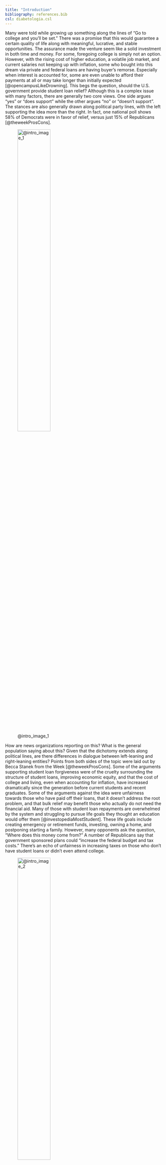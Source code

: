 ```yaml
---
title: "Introduction"
bibliography: references.bib
csl: diabetologia.csl
---
```


Many were told while growing up something along the lines of “Go to college and you’ll be set.”
There was a promise that this would guarantee a certain quality of life along with meaningful, lucrative, and stable opportunities.
The assurance made the venture seem like a solid investment in both time and money.
For some, foregoing college is simply not an option.
However, with the rising cost of higher education, a volatile job market, and current salaries not keeping up with inflation, some who bought into this dream via private and federal loans are having buyer’s remorse.
Especially when interest is accounted for, some are even unable to afford their payments at all or may take longer than initially expected [@opencampusLikeDrowning].
This begs the question, should the U.S. government provide student loan relief?
Although this is a complex issue with many factors, there are generally two core views.
One side argues “yes” or “does support” while the other argues “no” or “doesn’t support”.
The stances are also generally drawn along political party lines, with the left supporting the idea more than the right.
In fact, one national poll shows 58% of Democrats were in favor of relief, versus just 15% of Republicans [@theweekProsCons].

![@intro_image_1](images/intro_image_1.jpg){width=50% fig-align="center"}

How are news organizations reporting on this?
What is the general population saying about this?
Given that the dichotomy extends along political lines, are there differences in dialogue between left-leaning and right-leaning entities?
Points from both sides of the topic were laid out by Becca Stanek from the Week [@theweekProsCons].
Some of the arguments supporting student loan forgiveness were of the cruelty surrounding the structure of student loans, improving economic equity, and that the cost of college and living, even when accounting for inflation, have increased dramatically since the generation before current students and recent graduates.
Some of the arguments against the idea were unfairness towards those who have paid off their loans, that it doesn’t address the root problem, and that bulk relief may benefit those who actually do not need the financial aid.
Many of those with student loan repayments are overwhelmed by the system and struggling to pursue life goals they thought an education would offer them [@investopediaMostStudent].
These life goals include creating emergency or retirement funds, investing, owning a home, and postponing starting a family. However, many opponents ask the question, “Where does this money come from?”
A number of Republicans say that government sponsored plans could “increase the federal budget and tax costs.”
There’s an echo of unfairness in increasing taxes on those who don’t have student loans or didn’t even attend college.

![@intro_image_2](images/intro_image_2.jpg){width=50% fig-align="center"}

Is there any common ground between the two sides of the arguments?
What is the “cruelty” in the system that proponents use as an argument?
Similarly, what is the underlying problem in the system that won’t be solved by forgiveness that opponents use an argument?
In an article published by NPR, Cory Turner investigates fraudulent colleges. The article claims that for-profit trade schools which serve almost a quarter of federal student loan borrowers account for “44%” of defaults [@nprDefraud].
The author cites examples of Corinthian Colleges, ITT Technical Institute, and DeVry University, whose students have “wasted loans and worthless degrees” and may have been misled by false advertising.
In the case of fraud, there seems to be more bilateral support.
Fraudulent colleges aside, the cost of education is still rising, “having nearly tripled since 1980”, and the back and forth on forgiveness is frustrating to both sides of the discussion [@newsweekLegislativeAgenda].
Although a single cause of this increase is hard to pinpoint, some are blaming the student aid system and the educational institutions themselves.
A bulk forgiveness would be costly to taxpayers and even eliminating interest could be damaging.
Instead, a recommendation was made to tighten lending requirements and condition borrowing limits on a “degree’s economic returns” and a “borrower’s academic merit.”

Although this topic is highly divided along political party lines, it's a complex issue with positive and negative sentiment stemming from facets outside of political party lines. As of late January of 2025, it was reported that Joe Biden had cancelled the student loans of "more than 5 million Americans - more than any other president in U.S. history."
This was over $180 billion in student loans [@ap_millions_despite].
However, with a change of administrations from President Biden to President Trump, the rules for debt forgiveness are tightening again.
In some cases, the debt forgiveness programs are being eradicated completely.
What happens to the individuals who held out on the promise of their student loans being at least partially forgiven and are now being faced with a different financial future?
Although negative sentiment could still be placed along political party lines as one side is drastically changing the dynamics again, some are feeling the weight of a broken promise.
Some of those who were facing financial hardships in the first place, or had been waiting on the promise of forgiveness, are now becoming the target of an administration set on collecting.
For those in default, the government could begin garnishing wages and blocking other benefits some borrowers have become accustomed to.
With "an average of 8.15 percent of student loan debt" in default at any given time, the government in colloquially calling in its chit.
With access to some of these repayment plans being completely severed, it's estimated that "some 8 million borrowers are in limbo" and may be facing "higher monthly costs" [@newsweek_garnishment].

An aspect shared by both sides of the aisle is that government sanctioned student loan forgiveness doesn’t address the root cause of why its needed in the first place.
In an article by Saddique Ansari from Economics Online, its stated that “there was a real rise of 213% in students’ average funding outlays” for traditional state colleges over the last three decades [@causes_effects_econ_online].
Some of the drivers of this increase referenced in the article include a decreased support from the states towards their public higher education institutions, administrative costs “outpacing” enrollment, expansion of services and amenities aimed at “enhancing the college experience” and attracting students, and the sheer available of federal student loans.
The article states that the ease at which federal aid is procured has given colleges “less incentive to keep costs down”, essentially allowing them to increase attractiveness through these enhancements without considering an economic balance, especially for underrepresented classes seeking “upward mobility”.
Even in the face of adversity, domestic and foreign students alike are choosing to pursue higher education in the United States.
According to a 2025 ranking by The Times Higher Education, the United States was home to six out of ten of the top prestigious universities in the world.
The United States is globally recognized in its academic excellence, research opportunities, and networking opportunities within its academic institutions.
However, this obviously comes at a price. How do other countries with renowned higher education institutions compare?
According to a 2025 ranking performed by the World Population Review, the United States has consistently fallen by international standards when it comes to education overall. The study indicates that “government spending on education has failed to keep up with inflation” and places the US at spot 31 on its list [@worldpopulationreviewEducationRankings].
In fact, many nations within the European Union (EU) and the European Economic Area (EEA) land much higher in the rankings.
Furthermore, many of these countries offer free college tuition to citizens from the EU, EEA, and Switzerland. Even if a student is not a citizen of these regions, the tuition is considerably cheaper compared to the United States [@investopediaEuropeanCountries].

When it comes to student loan forgiveness and the student debt crisis in the United States, arguments from proponents and opponents alike have validity. Progress towards a viable permanent solution depends on a willingness to confront and discuss many complex issues.
